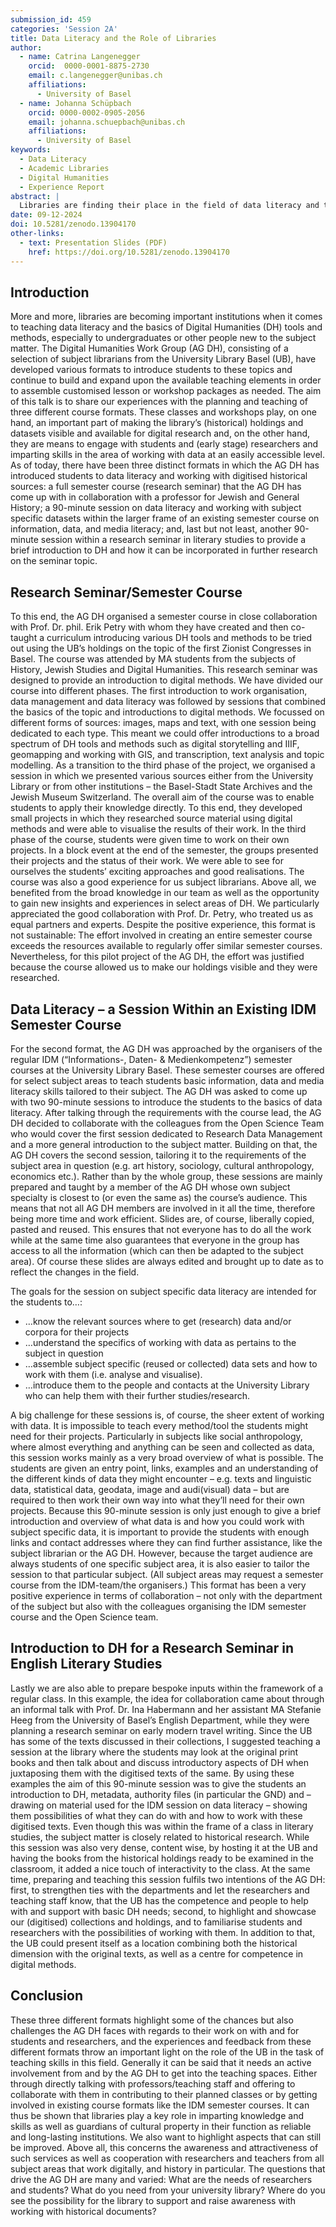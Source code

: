 ```yaml
---
submission_id: 459
categories: 'Session 2A'
title: Data Literacy and the Role of Libraries
author:
  - name: Catrina Langenegger
    orcid:  0000-0001-8875-2730
    email: c.langenegger@unibas.ch
    affiliations:
      - University of Basel
  - name: Johanna Schüpbach
    orcid: 0000-0002-0905-2056
    email: johanna.schuepbach@unibas.ch
    affiliations:
      - University of Basel  
keywords:
  - Data Literacy
  - Academic Libraries
  - Digital Humanities
  - Experience Report
abstract: |
  Libraries are finding their place in the field of data literacy and the opportunities as well as challenges of supporting students and researchers in the field of Digital Humanities. Key aspects of this development are research data management, repositories, libraries as suppliers of data sets, digitisation and more. Over the past few years, the library has undertaken steps to actively bring itself into teaching and facilitate the basics of working with digital sources. The talk shares three experience reports of such endeavours undertaken by subject librarians of the Digital Humanities Work Group (AG DH) at the University Library Basel (UB).
date: 09-12-2024
doi: 10.5281/zenodo.13904170
other-links:
  - text: Presentation Slides (PDF)
    href: https://doi.org/10.5281/zenodo.13904170
---
```


## Introduction

More and more, libraries are becoming important institutions when it comes to teaching data literacy and the basics of Digital Humanities (DH) tools and methods, especially to undergraduates or other people new to the subject matter. The Digital Humanities Work Group (AG DH), consisting of a selection of subject librarians from the University Library Basel (UB), have developed various formats to introduce students to these topics and continue to build and expand upon the available teaching elements in order to assemble customised lesson or workshop packages as needed. The aim of this talk is to share our experiences with the planning and teaching of three different course formats. These classes and workshops play, on one hand, an important part of making the library's (historical) holdings and datasets visible and available for digital research and, on the other hand, they are means to engage with students and (early stage) researchers and imparting skills in the area of working with data at an easily accessible level.
As of today, there have been three distinct formats in which the AG DH has introduced students to data literacy and working with digitised historical sources: a full semester course (research seminar) that the AG DH has come up with in collaboration with a professor for Jewish and General History; a 90-minute session on data literacy and working with subject specific datasets within the larger frame of an existing semester course on information, data, and media literacy; and, last but not least, another 90-minute session within a research seminar in literary studies to provide a brief introduction to DH and how it can be incorporated in further research on the seminar topic.

## Research Seminar/Semester Course

To this end, the AG DH organised a semester course in close collaboration with Prof. Dr. phil. Erik Petry with whom they have created and then co-taught a curriculum introducing various DH tools and methods to be tried out using the UB's holdings on the topic of the first Zionist Congresses in Basel. The course was attended by MA students from the subjects of History, Jewish Studies and Digital Humanities. This research seminar was designed to provide an introduction to digital methods.
We have divided our course into different phases. The first introduction to work organisation, data management and data literacy was followed by sessions that combined the basics of the topic and introductions to digital methods. We focussed on different forms of sources: images, maps and text, with one session being dedicated to each type. This meant we could offer introductions to a broad spectrum of DH tools and methods such as digital storytelling and IIIF, geomapping and working with GIS, and transcription, text analysis and topic modelling. As a transition to the third phase of the project, we organised a session in which we presented various sources either from the University Library or from other institutions – the Basel-Stadt State Archives and the Jewish Museum Switzerland. The overall aim of the course was to enable students to apply their knowledge directly. To this end, they developed small projects in which they researched source material using digital methods and were able to visualise the results of their work. In the third phase of the course, students were given time to work on their own projects. In a block event at the end of the semester, the groups presented their projects and the status of their work. We were able to see for ourselves the students’ exciting approaches and good realisations.
The course was also a good experience for us subject librarians. Above all, we benefited from the broad knowledge in our team as well as the opportunity to gain new insights and experiences in select areas of DH. We particularly appreciated the good collaboration with Prof. Dr. Petry, who treated us as equal partners and experts. Despite the positive experience, this format is not sustainable: The effort involved in creating an entire semester course exceeds the resources available to regularly offer similar semester courses. Nevertheless, for this pilot project of the AG DH, the effort was justified because the course allowed us to make our holdings visible and they were researched.

## Data Literacy – a Session Within an Existing IDM Semester Course

For the second format, the AG DH was approached by the organisers of the regular IDM (“Informations-, Daten- & Medienkompetenz”) semester courses at the University Library Basel. These semester courses are offered for select subject areas to teach students basic information, data and media literacy skills tailored to their subject. The AG DH was asked to come up with two 90-minute sessions to introduce the students to the basics of data literacy. After talking through the requirements with the course lead, the AG DH decided to collaborate with the colleagues from the Open Science Team who would cover the first session dedicated to Research Data Management and a more general introduction to the subject matter. Building on that, the AG DH covers the second session, tailoring it to the requirements of the subject area in question (e.g. art history, sociology, cultural anthropology, economics etc.). Rather than by the whole group, these sessions are mainly prepared and taught by a member of the AG DH whose own subject specialty is closest to (or even the same as) the course’s audience. This means that not all AG DH members are involved in it all the time, therefore being more time and work efficient. Slides are, of course, liberally copied, pasted and reused. This ensures that not everyone has to do all the work while at the same time also guarantees that everyone in the group has access to all the information (which can then be adapted to the subject area). Of course these slides are always edited and brought up to date as to reflect the changes in the field.

The goals for the session on subject specific data literacy are intended for the students to…:

* …know the relevant sources where to get (research) data and/or corpora for their projects
* …understand the specifics of working with data as pertains to the subject in question
* …assemble subject specific (reused or collected) data sets and how to work with them (i.e. analyse and visualise).
* …introduce them to the people and contacts at the University Library who can help them with their further studies/research.

A big challenge for these sessions is, of course, the sheer extent of working with data. It is impossible to teach every method/tool the students might need for their projects. Particularly in subjects like social anthropology, where almost everything and anything can be seen and collected as data, this session works mainly as a very broad overview of what is possible. The students are given an entry point, links, examples and an understanding of the different kinds of data they might encounter – e.g. texts and linguistic data, statistical data, geodata, image and audi(visual) data – but are required to then work their own way into what they’ll need for their own projects.
Because this 90-minute session is only just enough to give a brief introduction and overview of what data is and how you could work with subject specific data, it is important to provide the students with enough links and contact addresses where they can find further assistance, like the subject librarian or the AG DH. However, because the target audience are always students of one specific subject area, it is also easier to tailor the session to that particular subject. (All subject areas may request a semester course from the IDM-team/the organisers.)
This format has been a very positive experience in terms of collaboration – not only with the department of the subject but also with the colleagues organising the IDM semester course and the Open Science team.

## Introduction to DH for a Research Seminar in English Literary Studies

Lastly we are also able to prepare bespoke inputs within the framework of a regular class. In this example, the idea for collaboration came about through an informal talk with Prof. Dr. Ina Habermann and her assistant MA Stefanie Heeg from the University of Basel’s English Department, while they were planning a research seminar on early modern travel writing. Since the UB has some of the texts discussed in their collections, I suggested teaching a session at the library where the students may look at the original print books and then talk about and discuss introductory aspects of DH when juxtaposing them with the digitised texts of the same. By using these examples the aim of this 90-minute session was to give the students an introduction to DH, metadata, authority files (in particular the GND) and – drawing on material used for the IDM session on data literacy – showing them possibilities of what they can do with and how to work with these digitised texts. Even though this was within the frame of a class in literary studies, the subject matter is closely related to historical research.
While this session was also very dense, content wise, by hosting it at the UB and having the books from the historical holdings ready to be examined in the classroom, it added a nice touch of interactivity to the class. At the same time, preparing and teaching this session fulfils two intentions of the AG DH: first, to strengthen ties with the departments and let the researchers and teaching staff know, that the UB has the competence and people to help with and support with basic DH needs; second, to highlight and showcase our (digitised) collections and holdings, and to familiarise students and researchers with the possibilities of working with them. In addition to that, the UB could present itself as a location combining both the historical dimension with the original texts, as well as a centre for competence in digital methods.

## Conclusion

These three different formats highlight some of the chances but also challenges the AG DH faces with regards to their work on with and for students and researchers, and the experiences and feedback from these different formats throw an important light on the role of the UB in the task of teaching skills in this field.
Generally it can be said that it needs an active involvement from and by the AG DH to get into the teaching spaces. Either through directly talking with professors/teaching staff and offering to collaborate with them in contributing to their planned classes or by getting involved in existing course formats like the IDM semester courses.
It can thus be shown that libraries play a key role in imparting knowledge and skills as well as guardians of cultural property in their function as reliable and long-lasting institutions. We also want to highlight aspects that can still be improved. Above all, this concerns the awareness and attractiveness of such services as well as cooperation with researchers and teachers from all subject areas that work digitally, and history in particular.
The questions that drive the AG DH are many and varied: What are the needs of researchers and students? What do you need from your university library? Where do you see the possibility for the library to support and raise awareness with working with historical documents?
